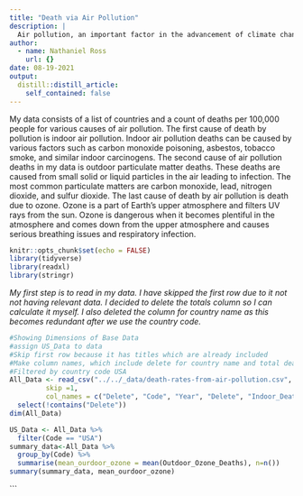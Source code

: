 ```yaml
---
title: "Death via Air Pollution"
description: |
  Air pollution, an important factor in the advancement of climate change has also been linked to various respiratory illnesses and deaths. In this post we will dissect the various forms of air pollution related deaths.
author:
  - name: Nathaniel Ross
    url: {}
date: 08-19-2021
output:
  distill::distill_article:
    self_contained: false
---
```


My data consists of a list of countries and a count of deaths per 100,000 people for various causes of air pollution. The first cause of death by pollution is indoor air pollution. Indoor air pollution deaths can be caused by various factors such as carbon monoxide poisoning, asbestos, tobacco smoke, and similar indoor carcinogens. The second cause of air pollution deaths in my data is outdoor particulate matter deaths. These deaths are caused from small solid or liquid particles in the air leading to infection. The most common particulate matters are carbon monoxide, lead, nitrogen dioxide, and sulfur dioxide. The last cause of death by air pollution is death due to ozone. Ozone is a part of Earth's upper atmosphere and filters UV rays from the sun. Ozone is dangerous when it becomes plentiful in the atmosphere and comes down from the upper atmosphere and causes serious breathing issues and respiratory infection.
```r
knitr::opts_chunk$set(echo = FALSE)
library(tidyverse)
library(readxl)
library(stringr)
```
*My first step is to read in my data. I have skipped the first row due to it not not having relevant data. I decided to delete the totals column so I can calculate it myself. I also deleted the column for country name as this becomes redundant after we use the country code. *
```r
#Showing Dimensions of Base Data
#assign US_Data to data
#Skip first row because it has titles which are already included
#Make column names, which include delete for country name and total deaths in order to remove them
#Filtered by country code USA
All_Data <- read_csv("../../_data/death-rates-from-air-pollution.csv", 
         skip =1, 
         col_names = c("Delete", "Code", "Year", "Delete", "Indoor_Deaths", "Outdoor_Particulate_Matter_Deaths", "Outdoor_Ozone_Deaths"))%>%
  select(!contains("Delete"))
dim(All_Data)
```
```r
US_Data <- All_Data %>%
  filter(Code == "USA") 
summary_data<-All_Data %>%
  group_by(Code) %>%
  summarise(mean_ourdoor_ozone = mean(Outdoor_Ozone_Deaths), n=n())
summary(summary_data, mean_ourdoor_ozone)
```
```